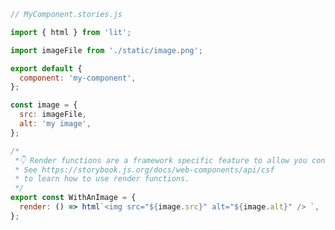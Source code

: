 ```js
// MyComponent.stories.js

import { html } from 'lit';

import imageFile from './static/image.png';

export default {
  component: 'my-component',
};

const image = {
  src: imageFile,
  alt: 'my image',
};

/*
 *👇 Render functions are a framework specific feature to allow you control on how the component renders.
 * See https://storybook.js.org/docs/web-components/api/csf
 * to learn how to use render functions.
 */
export const WithAnImage = {
  render: () => html`<img src="${image.src}" alt="${image.alt}" /> `,
};
```
